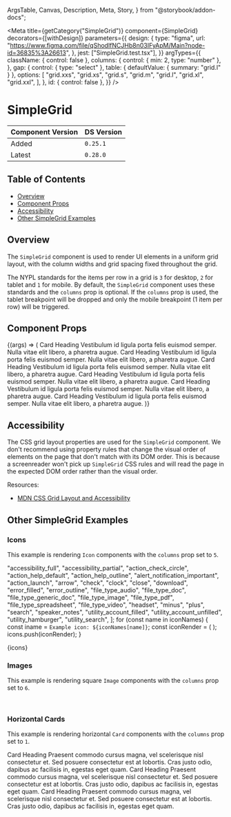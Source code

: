   ArgsTable,
  Canvas,
  Description,
  Meta,
  Story,
} from "@storybook/addon-docs";


<Meta
  title={getCategory("SimpleGrid")}
  component={SimpleGrid}
  decorators={[withDesign]}
  parameters={{
    design: {
      type: "figma",
      url: "https://www.figma.com/file/qShodlfNCJHb8n03IFyApM/Main?node-id=36835%3A26613",
    },
    jest: ["SimpleGrid.test.tsx"],
  }}
  argTypes={{
    className: { control: false },
    columns: {
      control: { min: 2, type: "number" },
    },
    gap: {
      control: { type: "select" },
      table: { defaultValue: { summary: "grid.l" } },
      options: [
        "grid.xxs",
        "grid.xs",
        "grid.s",
        "grid.m",
        "grid.l",
        "grid.xl",
        "grid.xxl",
      ],
    },
    id: { control: false },
  }}
/>

# SimpleGrid

| Component Version | DS Version |
| ----------------- | ---------- |
| Added             | `0.25.1`   |
| Latest            | `0.28.0`   |

## Table of Contents

- [Overview](#overview)
- [Component Props](#component-props)
- [Accessibility](#accessibility)
- [Other SimpleGrid Examples](#other-simplegrid-examples)

## Overview

<Description of={SimpleGrid} />

The `SimpleGrid` component is used to render UI elements in a uniform grid layout,
with the column widths and grid spacing fixed throughout the grid.

The NYPL standards for the items per row in a grid is `3` for desktop, `2` for
tablet and `1` for mobile. By default, the `SimpleGrid` component uses these
standards and the `columns` prop is optional. If the `columns` prop is used, the
tablet breakpoint will be dropped and only the mobile breakpoint (1 item per row)
will be triggered.

## Component Props

<Canvas withToolbar>
  <Story
    name="SimpleGrid with Controls"
    args={{
      className: undefined,
      columns: undefined,
      gap: "grid.l",
      id: "simpleGrid-id",
    }}
  >
    {(args) => (
      <SimpleGrid {...args}>
        <Card
          imageProps={{
            alt: "Alt text",
            aspectRatio: "twoByOne",
            src: "https://placeimg.com/400/220/animals",
          }}
        >
          <CardHeading level="three">Card Heading</CardHeading>
          <CardContent>
            Vestibulum id ligula porta felis euismod semper. Nulla vitae elit
            libero, a pharetra augue.
          </CardContent>
        </Card>
        <Card
          imageProps={{
            alt: "Alt text",
            aspectRatio: "twoByOne",
            src: "https://placeimg.com/400/220/animals",
          }}
        >
          <CardHeading level="three">Card Heading</CardHeading>
          <CardContent>
            Vestibulum id ligula porta felis euismod semper. Nulla vitae elit
            libero, a pharetra augue.
          </CardContent>
        </Card>
        <Card
          imageProps={{
            alt: "Alt text",
            aspectRatio: "twoByOne",
            src: "https://placeimg.com/400/240/animals",
          }}
        >
          <CardHeading level="three">Card Heading</CardHeading>
          <CardContent>
            Vestibulum id ligula porta felis euismod semper. Nulla vitae elit
            libero, a pharetra augue.
          </CardContent>
        </Card>
        <Card
          imageProps={{
            alt: "Alt text",
            aspectRatio: "twoByOne",
            src: "https://placeimg.com/400/260/animals",
          }}
        >
          <CardHeading level="three">Card Heading</CardHeading>
          <CardContent>
            Vestibulum id ligula porta felis euismod semper. Nulla vitae elit
            libero, a pharetra augue.
          </CardContent>
        </Card>
        <Card
          imageProps={{
            alt: "Alt text",
            aspectRatio: "twoByOne",
            src: "https://placeimg.com/400/320/animals",
          }}
        >
          <CardHeading level="three">Card Heading</CardHeading>
          <CardContent>
            Vestibulum id ligula porta felis euismod semper. Nulla vitae elit
            libero, a pharetra augue.
          </CardContent>
        </Card>
        <Card
          imageProps={{
            alt: "Alt text",
            aspectRatio: "twoByOne",
            src: "https://placeimg.com/400/300/animals",
          }}
        >
          <CardHeading level="three">Card Heading</CardHeading>
          <CardContent>
            Vestibulum id ligula porta felis euismod semper. Nulla vitae elit
            libero, a pharetra augue.
          </CardContent>
        </Card>
      </SimpleGrid>
    )}
  </Story>
</Canvas>

<ArgsTable story="SimpleGrid with Controls" />

## Accessibility

The CSS grid layout properties are used for the `SimpleGrid` component. We don't
recommend using property rules that change the visual order of elements on the
page that don't match with its DOM order. This is because a screenreader won't
pick up `SimpleGrid` CSS rules and will read the page in the expected DOM order
rather than the visual order.

Resources:

- [MDN CSS Grid Layout and Accessibility](https://developer.mozilla.org/en-US/docs/Web/CSS/CSS_Grid_Layout/CSS_Grid_Layout_and_Accessibility)

## Other SimpleGrid Examples

### Icons

This example is rendering `Icon` components with the `columns` prop set to `5`.

  "accessibility_full",
  "accessibility_partial",
  "action_check_circle",
  "action_help_default",
  "action_help_outline",
  "alert_notification_important",
  "action_launch",
  "arrow",
  "check",
  "clock",
  "close",
  "download",
  "error_filled",
  "error_outline",
  "file_type_audio",
  "file_type_doc",
  "file_type_generic_doc",
  "file_type_image",
  "file_type_pdf",
  "file_type_spreadsheet",
  "file_type_video",
  "headset",
  "minus",
  "plus",
  "search",
  "speaker_notes",
  "utility_account_filled",
  "utility_account_unfilled",
  "utility_hamburger",
  "utility_search",
];
for (const name in iconNames) {
  const iname = `Example icon: ${iconNames[name]}`;
  const iconRender = (
    <Icon key={name} name={iconNames[name]} size="xxxlarge" title={iname} />
  );
  icons.push(iconRender);
}

<Canvas>
  <Story name="Other SimpleGrid Examples">
    <SimpleGrid columns={5}>{icons}</SimpleGrid>
  </Story>
</Canvas>

### Images

This example is rendering square `Image` components with the `columns` prop set
to `6`.

<Canvas>
  <DSProvider>
    <SimpleGrid columns={6}>
      <Image src="https://placeimg.com/300/300/animals?x=1" alt="" />
      <Image src="https://placeimg.com/300/300/animals?x=2" alt="" />
      <Image src="https://placeimg.com/300/300/animals?x=3" alt="" />
      <Image src="https://placeimg.com/300/300/animals?x=4" alt="" />
      <Image src="https://placeimg.com/300/300/animals?x=5" alt="" />
      <Image src="https://placeimg.com/300/300/animals?x=6" alt="" />
      <Image src="https://placeimg.com/300/300/animals?x=7" alt="" />
      <Image src="https://placeimg.com/300/300/animals?x=8" alt="" />
      <Image src="https://placeimg.com/300/300/animals?x=9" alt="" />
      <Image src="https://placeimg.com/300/300/animals?x=10" alt="" />
      <Image src="https://placeimg.com/300/300/animals?x=11" alt="" />
      <Image src="https://placeimg.com/300/300/animals?x=12" alt="" />
      <Image src="https://placeimg.com/300/300/animals?x=13" alt="" />
      <Image src="https://placeimg.com/300/300/animals?x=14" alt="" />
      <Image src="https://placeimg.com/300/300/animals?x=15" alt="" />
      <Image src="https://placeimg.com/300/300/animals?x=16" alt="" />
      <Image src="https://placeimg.com/300/300/animals?x=17" alt="" />
      <Image src="https://placeimg.com/300/300/animals?x=18" alt="" />
    </SimpleGrid>
  </DSProvider>
</Canvas>

### Horizontal Cards

This example is rendering horizontal `Card` components with the `columns` prop
set to `1`.

<Canvas>
  <DSProvider>
    <SimpleGrid columns={1}>
      <Card
        imageProps={{
          alt: "Alt text",
          aspectRatio: "fourByThree",
          src: "https://placeimg.com/400/200/animals",
        }}
        isBordered
        isCentered
        layout="row"
      >
        <CardHeading level="four" id="heading1">
          Card Heading
        </CardHeading>
        <CardContent>
          Praesent commodo cursus magna, vel scelerisque nisl consectetur et.
          Sed posuere consectetur est at lobortis. Cras justo odio, dapibus ac
          facilisis in, egestas eget quam.
        </CardContent>
      </Card>
      <Card
        imageProps={{
          alt: "Alt text",
          aspectRatio: "fourByThree",
          src: "https://placeimg.com/410/210/animals",
        }}
        isBordered
        isCentered
        layout="row"
      >
        <CardHeading level="four" id="heading2">
          Card Heading
        </CardHeading>
        <CardContent>
          Praesent commodo cursus magna, vel scelerisque nisl consectetur et.
          Sed posuere consectetur est at lobortis. Cras justo odio, dapibus ac
          facilisis in, egestas eget quam.
        </CardContent>
      </Card>
      <Card
        imageProps={{
          alt: "Alt text",
          aspectRatio: "fourByThree",
          src: "https://placeimg.com/320/320/animals",
        }}
        isBordered
        isCentered
        layout="row"
      >
        <CardHeading level="four" id="heading3">
          Card Heading
        </CardHeading>
        <CardContent>
          Praesent commodo cursus magna, vel scelerisque nisl consectetur et.
          Sed posuere consectetur est at lobortis. Cras justo odio, dapibus ac
          facilisis in, egestas eget quam.
        </CardContent>
      </Card>
    </SimpleGrid>
  </DSProvider>
</Canvas>
